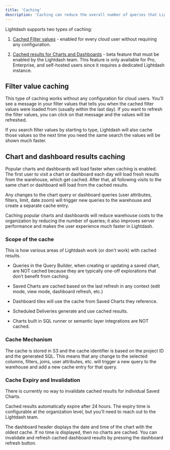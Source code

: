 ```yaml
---
title: 'Caching'
description: 'Caching can reduce the overall number of queries that Lightdash executes against your data warehouse. Learn more about the types of caching and how to enable caching in this doc.'
---
```


Lightdash supports two types of caching:

1. [Cached Filter values](#filter-value-caching) - enabled for every cloud user without requiring any configuration.

2. [Cached results for Charts and Dashboards](#chart-and-dashboard-results-caching) - beta feature that must be enabled by the Lightdash team. This feature is only available for Pro, Enterprise, and self-hosted users since it requires a dedicated Lightdash instance.

## Filter value caching

This type of caching works without any configuration for cloud users. You'll see a message in your filter values that tells you when the cached filter values were loaded from (usually within the last day). If you want to refresh the filter values, you can click on that message and the values will be refreshed.

If you search filter values by starting to type, Lightdash will also cache those values so the next time you need the same search the values will be shown much faster.

## Chart and dashboard results caching

Popular charts and dashboards will load faster when caching is enabled. The first user to visit a chart or dashboard each day will load fresh results from the warehouse, which get cached. After that, all following visits to the same chart or dashboard will load from the cached results.

Any changes to the chart query or dashboard queries (user attributes, filters, limit, date zoom) will trigger new queries to the warehouse and create a separate cache entry.

Caching popular charts and dashboards will reduce warehouse costs to the organization by reducing the number of queries; it also improves server performance and makes the user experience much faster in Lightdash.

### Scope of the cache

This is how various areas of Lightdash work (or don't work) with cached results.

* Queries in the Query Builder, when creating or updating a saved chart, are NOT cached because they are typically one-off explorations that don’t benefit from caching.

* Saved Charts are cached based on the last refresh in any context (edit mode, view mode, dashboard refresh, etc.)

* Dashboard tiles will use the cache from Saved Charts they reference.

* Scheduled Deliveries generate and use cached results.

* Charts built in SQL runner or semantic layer integrations are NOT cached.

### Cache Mechanism

The cache is stored in S3 and the cache identifier is based on the project ID and the generated SQL. This means that any change to the selected columns, filters, joins, user attributes, etc. will trigger a new query to the warehouse and add a new cache entry for that query.

### Cache Expiry and Invalidation

<Info>
  There is currently no way to invalidate cached results for individual Saved Charts.
</Info>

Cached results automatically expire after 24 hours. The expiry time is configurable at the organization level, but you'll need to reach out to the Lightdash team.

The dashboard header displays the date and time of the chart with the oldest cache. If no time is displayed, then no charts are cached. You can invalidate and refresh cached dashboard results by pressing the dashboard refresh button.